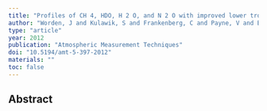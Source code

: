 ```yaml
---
title: "Profiles of CH 4, HDO, H 2 O, and N 2 O with improved lower tropospheric vertical resolution from Aura TES radiances"
author: "Worden, J and Kulawik, S and Frankenberg, C and Payne, V and Bowman, K and Cady-Peirara, K and Wecht, K and Lee, J-E and Noone, D"
type: "article"
year: 2012
publication: "Atmospheric Measurement Techniques"
doi: "10.5194/amt-5-397-2012"
materials: ""
toc: false
---
```


## Abstract

